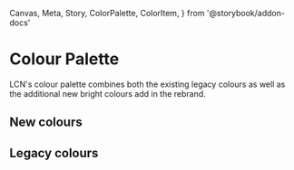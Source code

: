   Canvas,
  Meta,
  Story,
  ColorPalette,
  ColorItem,
} from '@storybook/addon-docs'

<Meta title="Atoms/Colour Palette" />

# Colour Palette

LCN's colour palette combines both the existing legacy colours as well as the additional new bright colours add in the rebrand.

## New colours

<ColorPalette>
  <ColorItem title="White" subtitle="" colors={{ White: '#FFF' }} />
  <ColorItem title="Dark blue" subtitle="" colors={{ darkBlue: '#0B0768' }} />
  <ColorItem title="Cobalt" subtitle="" colors={{ brightBlue: '#574CFF' }} />
  <ColorItem title="Mint" subtitle="" colors={{ brightTeal: '#4CDED7' }} />
  <ColorItem title="Amaranth" subtitle="" colors={{ brightPink: '#FF4476' }} />
  <ColorItem title="Sunflower" subtitle="" colors={{ warmYellow: '#FCC24B' }} />
</ColorPalette>

## Legacy colours

<ColorPalette>
  <ColorItem title="Icy grey" subtitle="" colors={{ legacyGrey: '#7A7D84' }} />
  <ColorItem title="Denim" subtitle="" colors={{ legacyBlue: '#425390' }} />
  <ColorItem title="Teal" subtitle="" colors={{ legacyTeal: '#00838A' }} />
  <ColorItem
    title="Rubine red"
    subtitle=""
    colors={{ legacyPink: '#C90061' }}
  />
  <ColorItem
    title="Persimmon"
    subtitle=""
    colors={{ legacyOrange: '#E45E37' }}
  />
</ColorPalette>
